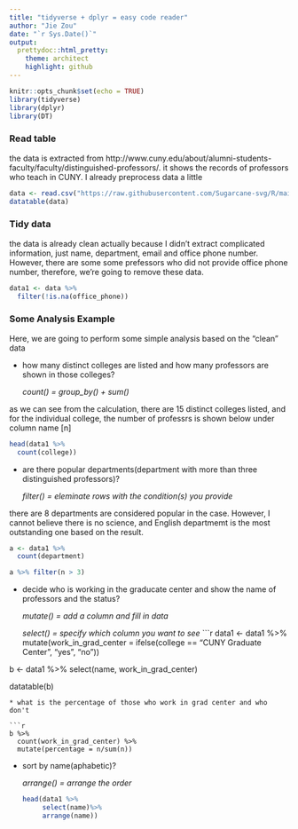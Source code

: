 ```yaml
---
title: "tidyverse + dplyr = easy code reader"
author: "Jie Zou"
date: "`r Sys.Date()`"
output:
  prettydoc::html_pretty:
    theme: architect
    highlight: github
---
```


```r
knitr::opts_chunk$set(echo = TRUE)
library(tidyverse)
library(dplyr)
library(DT)
```

### Read table

the data is extracted from http://www.cuny.edu/about/alumni-students-faculty/faculty/distinguished-professors/. it shows the records of professors who teach in CUNY. I already preprocess data a little

```r
data <- read.csv("https://raw.githubusercontent.com/Sugarcane-svg/R/main/R607/Assignments/a6/professors_in_cuny.csv")
datatable(data)
```

### Tidy data

the data is already clean actually because I didn't extract complicated information, just name, department, email and office phone number. However, there are some some prefessors who did not provide office phone number, therefore, we're going to remove these data.

```r
data1 <- data %>%
  filter(!is.na(office_phone))
```

### Some Analysis Example

Here, we are going to perform some simple analysis based on the "clean" data

* how many distinct colleges are listed and how many professors are shown in those colleges?

  *count() = group_by() + sum()*

as we can see from the calculation, there are 15 distinct colleges listed, and for the individual college, the number of professrs is shown below under column name [n]
```r
head(data1 %>%
  count(college))
```

* are there popular departments(department with more than three distinguished professors)?

  *filter() = eleminate rows with the condition(s) you provide*

there are 8 departments are considered popular in the case. However, I cannot believe there is no science, and English departmemt is the most outstanding one based on the result.

```r
a <- data1 %>% 
  count(department)

a %>% filter(n > 3)
```

* decide who is working in the graducate center and show the name of professors and the status?

  *mutate() = add a column and fill in data*

  *select() = specify which column you want to see*
```r
data1 <- data1 %>%
  mutate(work_in_grad_center = ifelse(college == "CUNY Graduate Center", "yes", "no"))

b <- data1 %>% 
  select(name, work_in_grad_center)

datatable(b)
```
* what is the percentage of those who work in grad center and who don't

```r
b %>%
  count(work_in_grad_center) %>%
  mutate(percentage = n/sum(n))
```
* sort by name(aphabetic)?

  *arrange() = arrange the order*
```r
head(data1 %>% 
       select(name)%>%
       arrange(name))
```

